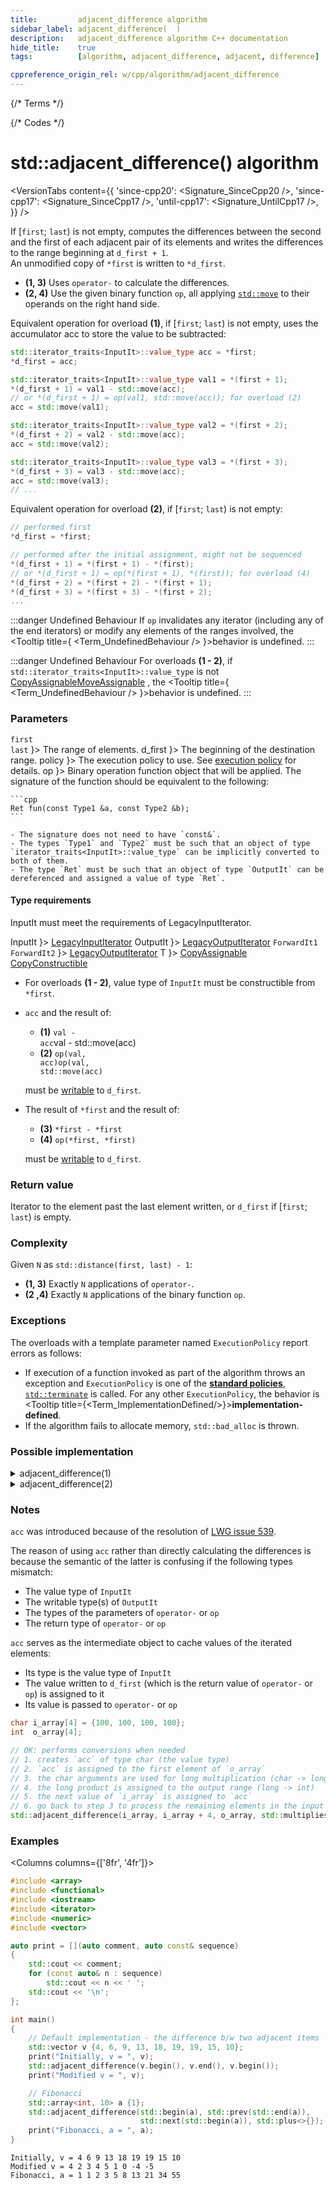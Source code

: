 ```yaml
---
title:         adjacent_difference algorithm
sidebar_label: adjacent_difference(  )
description:   adjacent_difference algorithm C++ documentation
hide_title:    true
tags:          [algorithm, adjacent_difference, adjacent, difference]

cppreference_origin_rel: w/cpp/algorithm/adjacent_difference
---
```



{/* Terms */}


{/* Codes */}


# std::adjacent_difference() algorithm

<VersionTabs content={{
  'since-cpp20': <Signature_SinceCpp20 />,
  'since-cpp17': <Signature_SinceCpp17 />,
  'until-cpp17': <Signature_UntilCpp17 />,
}} />

If [`first`; `last`) is not empty, computes the differences between the second and the first of each adjacent pair of its elements and writes the differences to the range beginning at `d_first + 1`.  
An unmodified copy of `*first` is written to `*d_first`.

- **(1, 3)** Uses `operator-` to calculate the differences.
- **(2, 4)** Use the given binary function `op`<Since v='cpp11'>, all applying <a href="#"><code>std::move</code></a> to their operands on the right hand side</Since>.

Equivalent operation for overload **(1)**, if [`first`; `last`) is not empty, uses the accumulator acc to store the value to be subtracted:
```cpp
std::iterator_traits<InputIt>::value_type acc = *first;
*d_first = acc;

std::iterator_traits<InputIt>::value_type val1 = *(first + 1);
*(d_first + 1) = val1 - std::move(acc);
// or *(d_first + 1) = op(val1, std::move(acc)); for overload (2)
acc = std::move(val1);

std::iterator_traits<InputIt>::value_type val2 = *(first + 2);
*(d_first + 2) = val2 - std::move(acc);
acc = std::move(val2);

std::iterator_traits<InputIt>::value_type val3 = *(first + 3);
*(d_first + 3) = val3 - std::move(acc);
acc = std::move(val3);
// ...
```

Equivalent operation for overload **(2)**, if [`first`; `last`) is not empty:
```cpp
// performed first
*d_first = *first;

// performed after the initial assignment, might not be sequenced
*(d_first + 1) = *(first + 1) - *(first);
// or *(d_first + 1) = op(*(first + 1), *(first)); for overload (4)
*(d_first + 2) = *(first + 2) - *(first + 1);
*(d_first + 3) = *(first + 3) - *(first + 2);
...
```

:::danger Undefined Behaviour
If `op` invalidates any iterator (including any of the end iterators) or modify any elements of the ranges involved, the <Tooltip title={ <Term_UndefinedBehaviour /> }>behavior is undefined</Tooltip>.
:::

:::danger Undefined Behaviour
For overloads <b>(1 - 2)</b>, if <code>std::iterator_traits&lt;InputIt&gt;::value_type</code> is not
<Until v='cpp11'><a href="/docs/named_req/CopyAssignable">CopyAssignable</a></Until><Since v='cpp11'><a href="/docs/named_req/CopyAssignable">MoveAssignable</a></Since>
, the <Tooltip title={ <Term_UndefinedBehaviour /> }>behavior is undefined</Tooltip>.
:::

### Parameters

<SymbolTable>
  <Symbol none noLink name={ <> <code>first</code> <br/> <code>last</code> </> }>
    The range of elements.
  </Symbol>
  <Symbol none noLink name={ <code>d_first</code> }>
    The beginning of the destination range.
  </Symbol>
  <Symbol none noLink name={ <code>policy</code> }>
    The execution policy to use. See <a href="#">execution policy</a> for details.
  </Symbol>
  <Symbol none noLink name={ <code>op</code> }>
    Binary operation function object that will be applied.
    The signature of the function should be equivalent to the following:

    ```cpp
    Ret fun(const Type1 &a, const Type2 &b);
    ```

    - The signature does not need to have `const&`.
    - The types `Type1` and `Type2` must be such that an object of type `iterator_traits<InputIt>::value_type` can be implicitly converted to both of them.
    - The type `Ret` must be such that an object of type `OutputIt` can be dereferenced and assigned a value of type `Ret`.
  </Symbol>
</SymbolTable>

#### Type requirements

InputIt must meet the requirements of LegacyInputIterator.

<SymbolTable>
  <Symbol none noLink name={ <code>InputIt</code> }>
    <a href="/docs/named_req/LegacyInputIterator">LegacyInputIterator</a>
  </Symbol>
  <Symbol none noLink name={ <code>OutputIt</code> }>
    <a href="/docs/named_req/LegacyOutputIterator">LegacyOutputIterator</a>
  </Symbol>
  <Symbol none noLink name={ <> <code>ForwardIt1</code> <br/> <code>ForwardIt2</code> </> }>
    <a href="/docs/named_req/LegacyOutputIterator">LegacyOutputIterator</a>
  </Symbol>
  <Symbol none noLink name={ <code>T</code> }>
    <a href="/docs/named_req/CopyAssignable">CopyAssignable</a> <br />
    <a href="/docs/named_req/CopyConstructible">CopyConstructible</a>
  </Symbol>
</SymbolTable>

- For overloads **(1 - 2)**, value type of `InputIt` must be constructible from `*first`.

- `acc` and the result of:
  - **(1)** <Until v='cpp11'><code>val - acc</code></Until><Since v='cpp11'>val - std::move(acc)</Since>
  - **(2)** <Until v='cpp11'><code>op(val, acc)</code></Until><Since v='cpp11'><code>op(val, std::move(acc)</code></Since>

  must be [writable](#) to `d_first`.

- The result of `*first` and the result of:
  - **(3)** `*first - *first`
  - **(4)** `op(*first, *first)`

  must be [writable](#) to `d_first`.

### Return value

Iterator to the element past the last element written, or `d_first` if [`first`; `last`) is empty.

### Complexity

Given `N` as `std::distance(first, last) - 1`:

- **(1, 3)** Exactly `N` applications of `operator-`.
- **(2 ,4)** Exactly `N` applications of the binary function `op`.

### Exceptions

The overloads with a template parameter named `ExecutionPolicy` report errors as follows:
- If execution of a function invoked as part of the algorithm throws an exception and `ExecutionPolicy` is one of the [**standard policies**](#), [`std::terminate`](#) is called.
	For any other `ExecutionPolicy`, the behavior is <Tooltip title={<Term_ImplementationDefined/>}>**implementation-defined**</Tooltip>.
- If the algorithm fails to allocate memory, `std::bad_alloc` is thrown.

### Possible implementation

<details>
<summary>adjacent_difference(1)</summary>

```cpp
template<class InputIt, class OutputIt>
constexpr // since C++20
OutputIt adjacent_difference(InputIt first, InputIt last, OutputIt d_first)
{
    if (first == last)
        return d_first;

    typedef typename std::iterator_traits<InputIt>::value_type value_t;
    value_t acc = *first;
    *d_first = acc;

    while (++first != last)
    {
        value_t val = *first;
        *++d_first = val - std::move(acc); // std::move since C++11
        acc = std::move(val);
    }

    return ++d_first;
}
```

</details>

<details>
<summary>adjacent_difference(2)</summary>

```cpp
template<class InputIt, class OutputIt, class BinaryOperation>
constexpr // since C++20
OutputIt adjacent_difference(InputIt first, InputIt last, OutputIt d_first, BinaryOperation op)
{
    if (first == last)
        return d_first;

    typedef typename std::iterator_traits<InputIt>::value_type value_t;
    value_t acc = *first;
    *d_first = acc;

    while (++first != last)
    {
        value_t val = *first;
        *++d_first = op(val, std::move(acc)); // std::move since C++11
        acc = std::move(val);
    }

    return ++d_first;
}
```

</details>

### Notes

`acc` was introduced because of the resolution of [LWG issue 539](https://cplusplus.github.io/LWG/issue539).

The reason of using `acc` rather than directly calculating the differences is because the semantic of the latter is confusing if the following types mismatch:
- The value type of `InputIt`
- The writable type(s) of `OutputIt`
- The types of the parameters of `operator-` or `op`
- The return type of `operator-` or `op`

`acc` serves as the intermediate object to cache values of the iterated elements:
- Its type is the value type of `InputIt`
- The value written to `d_first` (which is the return value of `operator-` or `op`) is assigned to it
- Its value is passed to `operator-` or `op`

```cpp
char i_array[4] = {100, 100, 100, 100};
int  o_array[4];

// OK: performs conversions when needed
// 1. creates `acc` of type char (the value type)
// 2. `acc` is assigned to the first element of `o_array`
// 3. the char arguments are used for long multiplication (char -> long)
// 4. the long product is assigned to the output range (long -> int)
// 5. the next value of `i_array` is assigned to `acc`
// 6. go back to step 3 to process the remaining elements in the input range
std::adjacent_difference(i_array, i_array + 4, o_array, std::multiplies<long>{});
```

### Examples

<Columns columns={['8fr', '4fr']}>
<div>

```cpp title='Main.cpp' showLineNumbers
#include <array>
#include <functional>
#include <iostream>
#include <iterator>
#include <numeric>
#include <vector>

auto print = [](auto comment, auto const& sequence)
{
    std::cout << comment;
    for (const auto& n : sequence)
        std::cout << n << ' ';
    std::cout << '\n';
};

int main()
{
    // Default implementation - the difference b/w two adjacent items
    std::vector v {4, 6, 9, 13, 18, 19, 19, 15, 10};
    print("Initially, v = ", v);
    std::adjacent_difference(v.begin(), v.end(), v.begin());
    print("Modified v = ", v);

    // Fibonacci
    std::array<int, 10> a {1};
    std::adjacent_difference(std::begin(a), std::prev(std::end(a)),
                             std::next(std::begin(a)), std::plus<>{});
    print("Fibonacci, a = ", a);
}
```

</div>
<div>

```plaintext title="Output"
Initially, v = 4 6 9 13 18 19 19 15 10 
Modified v = 4 2 3 4 5 1 0 -4 -5 
Fibonacci, a = 1 1 2 3 5 8 13 21 34 55
```

</div>
</Columns>
